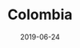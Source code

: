 ---
page: "blog"
title: "Colombia"
date: "2019-06-24"
slug: "colombia"
hero_image: "./colombia.jpeg"
hero_image_alt: "A stunning shot of the Cocora Valley in Colombia"
hero_image_credit_text: "Fernanda Fierro"
hero_image_credit_link: "https://unsplash.com/photos/XV4XUU7gWlk"
---